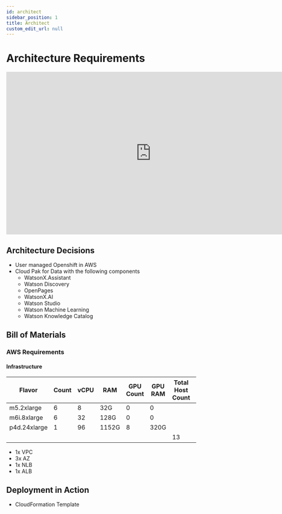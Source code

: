 ```yaml
---
id: architect
sidebar_position: 1
title: Architect
custom_edit_url: null
---
```


# Architecture Requirements

<iframe width="768" height="432" src="https://miro.com/app/embed/uXjVNtCvNTw=/?pres=1&frameId=3458764578922854387&embedId=518034396865" frameborder="0" scrolling="no" allow="fullscreen; clipboard-read; clipboard-write" allowfullscreen></iframe>

## Architecture Decisions

- User managed Openshift in AWS
- Cloud Pak for Data with the following components
    - WatsonX.Assistant
    - Watson Discovery
    - OpenPages
    - WatsonX.AI
    - Watson Studio
    - Watson Machine Learning
    - Watson Knowledge Catalog 

## Bill of Materials

### AWS Requirements

#### Infrastructure

|Flavor | Count | vCPU | RAM | GPU Count | GPU RAM | Total Host Count| Total VCPU | Total RAM | Total GPUs | Total GPU RAM |
|--|--|--|--|--|--|--|--|--|--|--|
|m5.2xlarge|6|8|32G|0|0|
|m6i.8xlarge|6|32|128G|0|0| 
|p4d.24xlarge|1|96|1152G|8|320G|
|||||||13|336|2112G|8|320G|


- 1x VPC
- 3x AZ
- 1x NLB
- 1x ALB

## Deployment in Action

- CloudFormation Template
